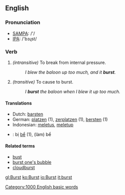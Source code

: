 ==English==

===Pronunciation===
*[[w:SAMPA|SAMPA]]: /'/
*[[w:IPA|IPA]]: /'bɜɻst/

===Verb===
{{irregverb|burst|[[bursts]]|burst|burst|[[bursting]]}}
#''(intransitive)'' To break from internal pressure.
#: ''I blew the baloon up too much, and it '''burst'''.''
#''(transitive)'' To cause to burst.
#: ''I '''burst''' the baloon when I blew it up too much.''

====Translations====
*Dutch: [[barsten]]
*German: [[platzen]] (1), [[zerplatzen]] (1), [[bersten]] (1)
*Indonesian: [[letus|meletus]], [[letup|meletup]]
*{{vi}}: bị [[bể]] (1), (làm) bể

====Related terms====
*[[bust]]
*[[burst one's bubble]]
*[[cloudburst]]

[[Category:1000 English basic words]]

[[gl:Burst]]
[[ko:Burst]]
[[io:Burst]]
[[it:burst]]